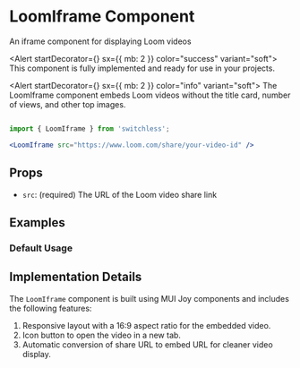 


<Meta of={LoomIframeStories} />

# LoomIframe Component 

<Subtitle>
  An iframe component for displaying Loom videos
</Subtitle>

<Alert startDecorator={<CheckCircleIcon />} sx={{ mb: 2 }} color="success" variant="soft">
  This component is fully implemented and ready for use in your projects.
</Alert>



<Alert startDecorator={<InfoIcon />} sx={{ mb: 2 }} color="info" variant="soft">
  The LoomIframe component embeds Loom videos without the title card, number of views, and other top images.
</Alert>
```jsx

import { LoomIframe } from 'switchless';

<LoomIframe src="https://www.loom.com/share/your-video-id" />
```


## Props
- `src`: (required) The URL of the Loom video share link

## Examples

### Default Usage

<Canvas of={LoomIframeStories.Default} />



## Implementation Details

The `LoomIframe` component is built using MUI Joy components and includes the following features:

1. Responsive layout with a 16:9 aspect ratio for the embedded video.
2. Icon button to open the video in a new tab.
3. Automatic conversion of share URL to embed URL for cleaner video display.


